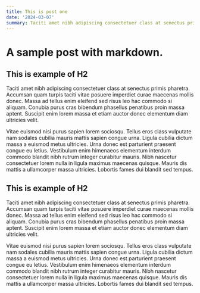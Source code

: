```yaml
---
title: This is post one
date: '2024-03-07'
summary: Taciti amet nibh adipiscing consectetuer class at senectus primis pharetra. Accumsan quam turpis taciti vitae posuere imperdiet curae maecenas mollis donec.
---
```


# A sample post with markdown.

## This is example of H2

Taciti amet nibh adipiscing consectetuer class at senectus primis pharetra. Accumsan quam turpis taciti vitae posuere imperdiet curae maecenas mollis donec. Massa ad tellus enim eleifend sed risus leo hac commodo si aliquam. Conubia purus cras bibendum phasellus penatibus proin massa aptent. Suscipit enim lorem massa et etiam auctor donec elementum diam ultricies velit.

Vitae euismod nisi purus sapien lorem sociosqu. Tellus eros class vulputate nam sodales cubilia mauris mattis sapien congue urna. Ligula cubilia dictum massa a euismod metus ultricies. Urna donec est parturient praesent congue eu letius. Vestibulum enim himenaeos elementum interdum commodo blandit nibh rutrum integer curabitur mauris. Nibh nascetur consectetuer lorem nulla in ligula maximus maecenas quisque. Mauris dis mattis a ullamcorper massa ultricies. Lobortis fames dui blandit sed tempus.

## This is example of H2

Taciti amet nibh adipiscing consectetuer class at senectus primis pharetra. Accumsan quam turpis taciti vitae posuere imperdiet curae maecenas mollis donec. Massa ad tellus enim eleifend sed risus leo hac commodo si aliquam. Conubia purus cras bibendum phasellus penatibus proin massa aptent. Suscipit enim lorem massa et etiam auctor donec elementum diam ultricies velit.

Vitae euismod nisi purus sapien lorem sociosqu. Tellus eros class vulputate nam sodales cubilia mauris mattis sapien congue urna. Ligula cubilia dictum massa a euismod metus ultricies. Urna donec est parturient praesent congue eu letius. Vestibulum enim himenaeos elementum interdum commodo blandit nibh rutrum integer curabitur mauris. Nibh nascetur consectetuer lorem nulla in ligula maximus maecenas quisque. Mauris dis mattis a ullamcorper massa ultricies. Lobortis fames dui blandit sed tempus.